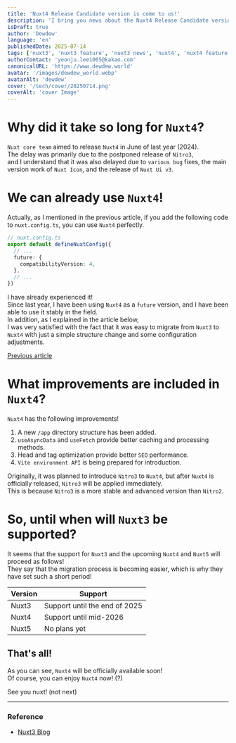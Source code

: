```yaml
---
title: 'Nuxt4 Release Candidate version is come to us!'
description: 'I bring you news about the Nuxt4 Release Candidate version and the upcoming Nuxt5!'
isDraft: true
author: 'Dewdew'
language: 'en'
publishedDate: 2025-07-14
tags: ['nuxt3', 'nuxt3 feature', 'nuxt3 news', 'nuxt4', 'nuxt4 feature', 'nuxt4 news', 'meta framework', 'nuxt3 blog']
authorContact: 'yeonju.lee1005@kakao.com'
canonicalURL: 'https://www.dewdew.world'
avatar: '/images/dewdew_world.webp'
avatarAlt: 'dewdew'
cover: '/tech/cover/20250714.png'
coverAlt: 'cover Image'
---
```


# Why did it take so long for `Nuxt4`?
`Nuxt core team` aimed to release `Nuxt4` in June of last year (2024).<br />
The delay was primarily due to the postponed release of `Nitro3`,<br />
and I understand that it was also delayed due to `various bug` fixes, the main version work of `Nuxt Icon`, and the release of `Nuxt Ui v3`.

# We can already use `Nuxt4`!
Actually, as I mentioned in the previous article, if you add the following code to `nuxt.config.ts`, you can use `Nuxt4` perfectly.<br />

```ts
// nuxt.config.ts
export default defineNuxtConfig({
  // ...
  future: {
    compatibilityVersion: 4,
  },
  // ...
})
```

I have already experienced it!<br />
Since last year, I have been using `Nuxt4` as a `future` version, and I have been able to use it stably in the field.<br />
In addition, as I explained in the article below,<br />
I was very satisfied with the fact that it was easy to migrate from `Nuxt3` to `Nuxt4` with just a simple structure change and some configuration adjustments.

[Previous article](/tech/20240618)

# What improvements are included in `Nuxt4`?
`Nuxt4` has the following improvements!<br />

1. A new `/app` directory structure has been added.
2. `useAsyncData` and `useFetch` provide better caching and processing methods.
3. Head and tag optimization provide better `SEO` performance.
4. `Vite environment API` is being prepared for introduction.

Originally, it was planned to introduce `Nitro3` to `Nuxt4`, but after `Nuxt4` is officially released, `Nitro3` will be applied immediately.<br />
This is because `Nitro3` is a more stable and advanced version than `Nitro2`.

# So, until when will `Nuxt3` be supported?
It seems that the support for `Nuxt3` and the upcoming `Nuxt4` and `Nuxt5` will proceed as follows!<br />
They say that the migration process is becoming easier, which is why they have set such a short period!

| Version | Support |
| --- | --- |
| Nuxt3 | Support until the end of 2025 |
| Nuxt4 | Support until mid-2026 |
| Nuxt5 | No plans yet |


## That's all!

As you can see, `Nuxt4` will be officially available soon!<br />
Of course, you can enjoy `Nuxt4` now! (?)

See you nuxt! (not next)

---

### Reference

- [Nuxt3 Blog](https://nuxt.com/blog/roadmap-v4)
